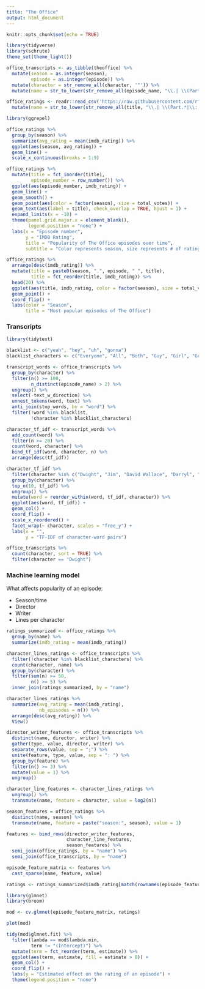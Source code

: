 ```yaml
---
title: "The Office"
output: html_document
---
```


```r
knitr::opts_chunk$set(echo = TRUE)
```

```r
library(tidyverse)
library(schrute)
theme_set(theme_light())

office_transcripts <- as_tibble(theoffice) %>%
  mutate(season = as.integer(season),
         episode = as.integer(episode)) %>%
  mutate(character = str_remove_all(character, '"')) %>%
  mutate(name = str_to_lower(str_remove_all(episode_name, "\\.| \\(Part.*")))

office_ratings <- readr::read_csv('https://raw.githubusercontent.com/rfordatascience/tidytuesday/master/data/2020/2020-03-17/office_ratings.csv') %>%
  mutate(name = str_to_lower(str_remove_all(title, "\\.| \\(Part.*|\\: Part.*")))
```

```r
library(ggrepel)

office_ratings %>%
  group_by(season) %>%
  summarize(avg_rating = mean(imdb_rating)) %>%
  ggplot(aes(season, avg_rating)) +
  geom_line() +
  scale_x_continuous(breaks = 1:9)

office_ratings %>%
  mutate(title = fct_inorder(title),
         episode_number = row_number()) %>%
  ggplot(aes(episode_number, imdb_rating)) +
  geom_line() +
  geom_smooth() +
  geom_point(aes(color = factor(season), size = total_votes)) +
  geom_text(aes(label = title), check_overlap = TRUE, hjust = 1) +
  expand_limits(x = -10) +
  theme(panel.grid.major.x = element_blank(),
        legend.position = "none") +
  labs(x = "Episode number",
       y = "IMDB Rating",
       title = "Popularity of The Office episodes over time",
       subtitle = "Color represents season, size represents # of ratings")
```

```r
office_ratings %>%
  arrange(desc(imdb_rating)) %>%
  mutate(title = paste0(season, ".", episode, " ", title),
         title = fct_reorder(title, imdb_rating)) %>%
  head(20) %>%
  ggplot(aes(title, imdb_rating, color = factor(season), size = total_votes)) +
  geom_point() +
  coord_flip() +
  labs(color = "Season",
       title = "Most popular episodes of The Office")
```

### Transcripts

```r
library(tidytext)

blacklist <- c("yeah", "hey", "uh", "gonna")
blacklist_characters <- c("Everyone", "All", "Both", "Guy", "Girl", "Group")

transcript_words <- office_transcripts %>%
  group_by(character) %>%
  filter(n() >= 100,
         n_distinct(episode_name) > 2) %>%
  ungroup() %>%
  select(-text_w_direction) %>%
  unnest_tokens(word, text) %>%
  anti_join(stop_words, by = "word") %>%
  filter(!word %in% blacklist,
         !character %in% blacklist_characters)

character_tf_idf <- transcript_words %>%
  add_count(word) %>%
  filter(n >= 20) %>%
  count(word, character) %>%
  bind_tf_idf(word, character, n) %>%
  arrange(desc(tf_idf))
```

```r
character_tf_idf %>%
  filter(character %in% c("Dwight", "Jim", "David Wallace", "Darryl", "Jan", "Holly")) %>%
  group_by(character) %>%
  top_n(10, tf_idf) %>%
  ungroup() %>%
  mutate(word = reorder_within(word, tf_idf, character)) %>%
  ggplot(aes(word, tf_idf)) +
  geom_col() +
  coord_flip() +
  scale_x_reordered() +
  facet_wrap(~ character, scales = "free_y") +
  labs(x = "",
       y = "TF-IDF of character-word pairs")
```

```r
office_transcripts %>%
  count(character, sort = TRUE) %>%
  filter(character == "Dwight")
```

### Machine learning model

What affects popularity of an episode:

* Season/time
* Director
* Writer
* Lines per character

```r
ratings_summarized <- office_ratings %>%
  group_by(name) %>%
  summarize(imdb_rating = mean(imdb_rating))

character_lines_ratings <- office_transcripts %>%
  filter(!character %in% blacklist_characters) %>%
  count(character, name) %>%
  group_by(character) %>%
  filter(sum(n) >= 50,
         n() >= 5) %>%
  inner_join(ratings_summarized, by = "name")

character_lines_ratings %>%
  summarize(avg_rating = mean(imdb_rating),
            nb_episodes = n()) %>%
  arrange(desc(avg_rating)) %>%
  View()
```

```r
director_writer_features <- office_transcripts %>%
  distinct(name, director, writer) %>%
  gather(type, value, director, writer) %>%
  separate_rows(value, sep = ";") %>%
  unite(feature, type, value, sep = ": ") %>%
  group_by(feature) %>%
  filter(n() >= 3) %>%
  mutate(value = 1) %>%
  ungroup()

character_line_features <- character_lines_ratings %>%
  ungroup() %>%
  transmute(name, feature = character, value = log2(n))

season_features = office_ratings %>%
  distinct(name, season) %>%
  transmute(name, feature = paste("season:", season), value = 1)

features <- bind_rows(director_writer_features,
                      character_line_features,
                      season_features) %>%
  semi_join(office_ratings, by = "name") %>%
  semi_join(office_transcripts, by = "name")
```

```r
episode_feature_matrix <- features %>%
  cast_sparse(name, feature, value)

ratings <- ratings_summarized$imdb_rating[match(rownames(episode_feature_matrix), ratings_summarized$name)]

library(glmnet)
library(broom)

mod <- cv.glmnet(episode_feature_matrix, ratings)

plot(mod)

tidy(mod$glmnet.fit) %>%
  filter(lambda == mod$lambda.min,
         term != "(Intercept)") %>%
  mutate(term = fct_reorder(term, estimate)) %>%
  ggplot(aes(term, estimate, fill = estimate > 0)) +
  geom_col() +
  coord_flip() +
  labs(y = "Estimated effect on the rating of an episode") +
  theme(legend.position = "none")
```